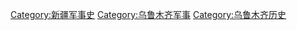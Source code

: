 [[Category:新疆军事史|Category:新疆军事史]]
[[Category:乌鲁木齐军事|Category:乌鲁木齐军事]]
[[Category:乌鲁木齐历史|Category:乌鲁木齐历史]]